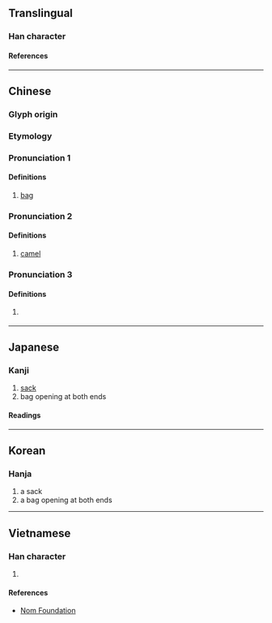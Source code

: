{{character info}}
==Translingual==

===Han character===
{{Han char|rn=75|rad=木|as=12|sn=16|four=40904|canj=JBMRD}}

====References====
{{Han ref|kx=0553.080|dkj=15533|dj=0941.210|hdz=21289.050|uh=6A50}}

----

==Chinese==
{{zh-forms|alt=𢄿,槖,𢅍,𡇈}}

===Glyph origin===
{{Han etym}}

===Etymology===
{{theaji|lok/lop/lak}}

===Pronunciation 1===
{{zh-pron
|m=tuó
|c=tok3
|mn=lok/lop/lak
|mc=y
|oc=y
|ma=
|cat=n
}}

====Definitions====
{{zh-hanzi}}

# [[bag]]

===Pronunciation 2===
{{zh-pron
|m=luò
|cat=n
}}

====Definitions====
{{zh-hanzi}}

# [[camel]]

===Pronunciation 3===
{{zh-pron
|m=dù
|cat=pn
}}

====Definitions====
{{zh-hanzi}}

# {{zh-hg}} {{n-g|A place name.}}

----

==Japanese==

===Kanji===
{{ja-kanji|grade=|rs=木12}}

# [[sack]]
# bag opening at both ends

====Readings====
{{ja-readings
|on=たく, しゃ
|kun=ふくろ, ふいご
}}

----

==Korean==

===Hanja===
{{ko-hanja|탁}}

# a sack
# a bag opening at both ends

----

==Vietnamese==

===Han character===
{{vi-readings|rs=木12|reading=thác}}

# {{rfdef|vi|sort=木12}}

====References====
* [http://nomfoundation.org/common/nom_details.php?codepoint=6a50 Nom Foundation]